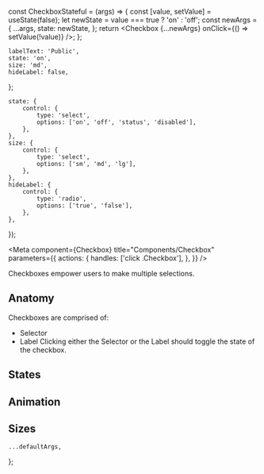 
const CheckboxStateful = (args) => {
    const [value, setValue] = useState(false);
    let newState = value === true ? 'on' : 'off';
    const newArgs = {
        ...args,
        state: newState,
    };
    return <Checkbox {...newArgs} onClick={() => setValue(!value)} />;
};

    labelText: 'Public',
    state: 'on',
    size: 'md',
    hideLabel: false,
};

    state: {
        control: {
            type: 'select',
            options: ['on', 'off', 'status', 'disabled'],
        },
    },
    size: {
        control: {
            type: 'select',
            options: ['sm', 'md', 'lg'],
        },
    },
    hideLabel: {
        control: {
            type: 'radio',
            options: ['true', 'false'],
        },
    },
});

<Meta
    component={Checkbox}
    title="Components/Checkbox"
    parameters={{
        actions: {
            handles: ['click .Checkbox'],
        },
    }}
/>

<Title>Checkboxes</Title>

<Subtitle>Checkboxes empower users to make multiple selections.</Subtitle>

## Anatomy

Checkboxes are comprised of:

-   Selector
-   Label
    Clicking either the Selector or the Label should toggle the state of the checkbox.

## States

## Animation

## Sizes

    ...defaultArgs,
};

<Canvas hidden>
    <Story
        name="Default"
        argTypes={argTypes}
        args={{
            ...canvasExampleArgs,
        }}
    >
        {Template.bind({})}
    </Story>
</Canvas>

